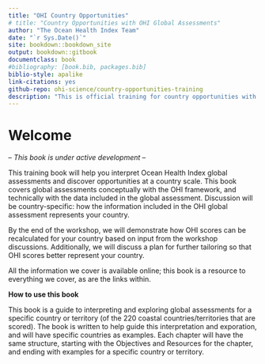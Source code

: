 ```yaml
--- 
title: "OHI Country Opportunities"
# title: "Country Opportunities with OHI Global Assessments"
author: "The Ocean Health Index Team"
date: "`r Sys.Date()`"
site: bookdown::bookdown_site
output: bookdown::gitbook
documentclass: book
#bibliography: [book.bib, packages.bib]
biblio-style: apalike
link-citations: yes
github-repo: ohi-science/country-opportunities-training
description: "This is official training for country opportunities with global Ocean Health Index assessments."
---
```


# Welcome {#welcome}

-- *This book is under active development* --

This training book will help you interpret Ocean Health Index global assessments and discover opportunities at a country scale. This book covers global assessments conceptually with the OHI framework, and technically with the data included in the global assessment. Discussion will be country-specific: how the information included in the OHI global assessment represents your country. 

By the end of the workshop, we will demonstrate how OHI scores can be recalculated for your country based on input from the workshop discussions. Additionally, we will discuss a plan for further tailoring so that OHI scores better represent your country. 

All the information we cover is available online; this book is a resource to everything we cover, as are the links within. 

**How to use this book**

This book is a guide to interpreting and exploring global assessments for a specific country or territory (of the 220 coastal countries/territories that are scored). The book is written to help guide this interpretation and exporation, and will have specific countries as examples. <!---and is best accompanied with a ---> Each chapter will have the same structure, starting with the Objectives and Resources for the chapter, and ending with examples for a specific country or territory. 
